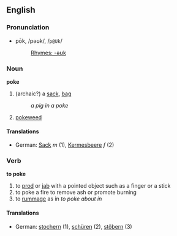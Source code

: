 ==English==
===Pronunciation===
*pōk, /pəʊk/, /<tt>p@Uk</tt>/
*:[[Rhymes:English:-əʊk|Rhymes: -əʊk]]

===Noun===
'''poke'''

#(archaic?) a [[sack]], [[bag]]
#:''a pig in a poke''
#[[pokeweed]]

====Translations====
*German: [[Sack]] ''m'' (1), [[Kermesbeere]] ''f'' (2)

===Verb===
'''to poke'''
#to [[prod]] or [[jab]] with a pointed object such as a finger or a stick
#to poke a fire to remove ash or promote burning
#to [[rummage]] as in ''to poke about in''

====Translations====
*German: [[stochern]] (1), [[schüren]] (2), [[stöbern]] (3)